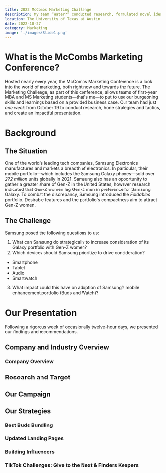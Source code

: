 ```yaml
---
title: 2022 McCombs Marketing Challenge
description: My team “Water?” conducted research, formulated novel ideas and marketing campaigns, and presented our solutions at the 2022 McCombs Marketing Challenge, earning a spot in the top four as finalists.
location: The University of Texas at Austin
date: 2022-10-27
category: Marketing
image: './images/Slide1.png'
---
```





# What is the McCombs Marketing Conference?

Hosted nearly every year, the McCombs Marketing Conference is a look into the world of marketing, both right now and towards the future. The Marketing Challenge, as part of this conference, allows teams of first-year MBA and MS Marketing students—that's me—to put to use our burgeoning skills and learnings based on a provided business case. Our team had just *one week* from October 19 to conduct research, hone strategies and tactics, and create an impactful presentation.

# Background

## The Situation

One of the world's leading tech companies, Samsung Electronics manufactures and markets a breadth of electronics. In particular, their mobile portfolio—which includes the Samsung Galaxy phones—sold over *272 million* units globally in 2021. Samsung also has an opportunity to gather a greater share of Gen-Z in the United States, however research indicated that Gen-Z women lag Gen-Z men in preference for Samsung Galaxy. To combat the discrepancy, Samsung introduced the *Foldables* portfolio. Desirable features and the portfolio's compactness aim to attract Gen-Z women.

## The Challenge

Samsung posed the following questions to us:

1. What can Samsung do strategically to increase consideration of its Galaxy portfolio with Gen-Z women?
2. Which devices should Samsung prioritize to drive consideration?
 - Smartphone
 - Tablet
 - Audio
 - Smartwatch
3. What impact could this have on adoption of Samsung’s mobile enhancement portfolio (Buds and Watch)?

# Our Presentation

Following a rigorous week of occasionally twelve-hour days, we presented our findings and recommendations.

## Company and Industry Overview

### Company Overview

<BlurHashPicture
    src='./images/Slide4.png'
    alt='Slide 4, detailing a company overview for Samsung Electronics.'
/>

<BlurHashPicture
    src='./images/Slide5.png'
    alt='Slide 5, detailing a competitive landscape. Logos of competitors are shown, as well as graphs showing financial performance compared with those competitors.'
/>

<BlurHashPicture
    src='./images/Slide6.png'
    alt='Slide 6, showing a SWOT analysis of Samsung.'
/>

## Research and Target
<BlurHashPicture
    src='./images/Slide8.png'
    alt='Slide 8, showing a collage of Gen-Z as the background with a summary quote on top.'
/>

<BlurHashPicture
    src='./images/Slide12.png'
    alt='Slide 12, detailing a consumer journey map for purchasing a cell phone.'
/>

<BlurHashPicture
    src='./images/Slide13.png'
    alt='Slide 13, detailing a possible persona, giving her bio, frustrations, favorite brands, and motivations.'
/>

## Our Campaign
<BlurHashPicture
    src='./images/Slide15.png'
    alt='Slide 15, summarizing our campgain mission: flip the script.'
/>

## Our Strategies

### Best Buds Bundling
<BlurHashPicture
    src='./images/Slide16.png'
    alt='Slide 16, showing an overview of our Best Buds Bundling strategy.'
/>


### Updated Landing Pages
<BlurHashPicture
    src='./images/Slide17.png'
    alt="Slide 17, detailing how Samsung's landing page could modified."
/>


### Building Influencers
<BlurHashPicture
    src='./images/Slide19.png'
    alt='Slide 19, giving an overview of how Samsung could build its influencer portfolio.'
/>

### TikTok Challenges: Give to the Next & Finders Keepers
<BlurHashPicture
    src='./images/Slide20.png'
    alt="Slide 20, detailing how TikTok challenges could help improve Samsung's image."
/>
